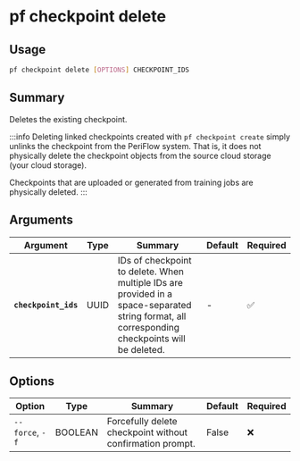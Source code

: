 # pf checkpoint delete

## Usage

```bash
pf checkpoint delete [OPTIONS] CHECKPOINT_IDS
```

## Summary

Deletes the existing checkpoint.

:::info
Deleting linked checkpoints created with `pf checkpoint create` simply unlinks the
checkpoint from the PeriFlow system. That is, it does not physically delete the
checkpoint objects from the source cloud storage (your cloud storage).

Checkpoints that are uploaded or generated from training jobs are physically deleted.
:::

## Arguments

| Argument | Type | Summary | Default | Required | 
|----------|------|---------|---------|----------|
| **`checkpoint_ids`** | UUID | IDs of checkpoint to delete. When multiple IDs are provided in a space-separated string format, all corresponding checkpoints will be deleted. | - | ✅ |

## Options

| Option | Type | Summary | Default | Required |
|--------|------|---------|---------|----------|
| `--force`, `-f` | BOOLEAN | Forcefully delete checkpoint without confirmation prompt. | False | ❌ |

